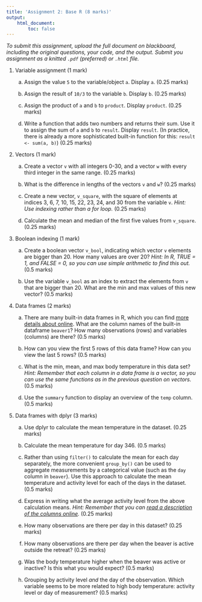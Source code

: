 ```yaml
---
title: 'Assignment 2: Base R (8 marks)'
output:
    html_document:
        toc: false
---
```


*To submit this assignment, upload the full document on blackboard,
including the original questions, your code, and the output. Submit
you assignment as a knitted `.pdf` (preferred) or `.html` file.*

1.  Variable assignment (1 mark)

    a.  Assign the value `5` to the variable/object `a`. Display `a`.
        (0.25 marks)

    b.  Assign the result of `10/3` to the variable `b`. Display `b`.
        (0.25 marks)

    c.  Assign the product of `a` and `b` to `product`. Display `product`. (0.25
        marks)

    d.  Write a function that adds two numbers and returns their sum.
        Use it to assign the sum of `a` and `b` to `result`. Display `result`.
        (In practice, there is already a more sophisticated built-in
        function for this: `result <- sum(a, b)`) (0.25 marks)

2.  Vectors (1 mark)

    a.  Create a vector `v` with all integers 0-30, and a vector `w`
        with every third integer in the same range. (0.25 marks)

    b.  What is the difference in lengths of the vectors `v` and `w`?
        (0.25 marks)

    c.  Create a new vector, `v_square`, with the square of elements at indices
        3, 6, 7, 10, 15, 22, 23, 24, and 30 from the variable `v`. *Hint:
        Use indexing rather than a for loop.* (0.25 marks)

    d.  Calculate the mean and median of the first five values from
        `v_square`. (0.25 marks)

3.  Boolean indexing (1 mark)

    a.  Create a boolean vector `v_bool`, indicating which vector `v`
        elements are bigger than 20. How many values are over 20? *Hint:
        In R, TRUE = 1, and FALSE = 0, so you can use simple arithmetic
        to find this out.* (0.5 marks)

    b.  Use the variable `v_bool` as an index to extract the elements
        from `v` that are bigger than 20. What are the min and max
        values of this new vector? (0.5 marks)

4.  Data frames (2 marks)

    a.  There are many built-in data frames in R, which you can find
        [more details about
        online](https://stat.ethz.ch/R-manual/R-devel/library/datasets/html/00Index.html).
        What are the column names of the built-in dataframe `beaver1`?
        How many observations (rows) and variables (columns) are there?
        (0.5 marks)

    b.  How can you view the first 5 rows of this data frame? How can
        you view the last 5 rows? (0.5 marks)

    c.  What is the min, mean, and max body temperature in this data set?
        *Hint: Remember that each column in a data frame is a vector, so
        you can use the same functions as in the previous question on
        vectors.* (0.5 marks)

    d.  Use the `summary` function to display an overview of the `temp`
        column. (0.5 marks)

5.  Data frames with dplyr (3 marks)

    a.  Use dplyr to calculate the mean temperature in the dataset.
        (0.25 marks)

    b.  Calculate the mean temperature for day 346. (0.5 marks)

    c.  Rather than using `filter()` to calculate the mean for each day
        separately, the more convenient `group_by()` can be used to
        aggregate measurements by a categorical value (such as the `day`
        column in `beaver`). Use this approach to calculate the mean
        temperature and activity level for each of the days in the
        dataset. (0.5 marks)

    d.  Express in writing what the average activity level from the
        above calculation means. *Hint: Remember that you can [read a
        description of the columns
        online](https://stat.ethz.ch/R-manual/R-devel/library/datasets/html/00Index.html).*
        (0.25 marks)

    e.  How many observations are there per day in this dataset? (0.25
        marks)

    f.  How many observations are there per day when the beaver is
        active outside the retreat? (0.25 marks)

    g.  Was the body temperature higher when the beaver was active or
        inactive? Is this what you would expect? (0.5 marks)

    h.  Grouping by activity level *and* the day of the observation.
        Which variable seems to be more related to high body
        temperature: activity level or day of measurement? (0.5 marks)
